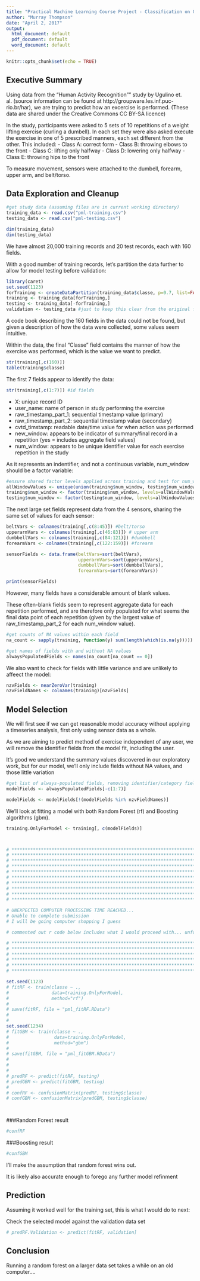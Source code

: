 ```yaml
---
title: "Practical Machine Learning Course Project - Classification on Quality of Exercise"
author: "Murray Thompson"
date: "April 2, 2017"
output:
  html_document: default
  pdf_document: default
  word_document: default
---
```


```r
knitr::opts_chunk$set(echo = TRUE)


```


## Executive Summary

Using data from the "Human Activity Recognition"" study by Ugulino et. al. (source information can be found at http://groupware.les.inf.puc-rio.br/har), we are trying to predict how an excercise is performed. (These data are shared under the Creative Commons CC BY-SA licence)

In the study, participants were asked to 5 sets of 10 repetitions of a weight lifting exercise (curling a dumbell). In each set they were also asked execute the exercise in one of 5 prescribed manners, each set different from the other. This included:
- Class A: correct form
- Class B: throwing elbows to the front
- Class C: lifting only halfway
- Class D: lowering only halfway
- Class E: throwing hips to the front

To measure movement, sensors were attached to the dumbell, forearm, upper arm, and belt/torso.


## Data Exploration and Cleanup


```r

#get study data (assuming files are in current working directory)
training_data <- read.csv("pml-training.csv")
testing_data <- read.csv("pml-testing.csv")

dim(training_data)
dim(testing_data)

```
We have almost 20,000 training records and 20 test records, each with 160 fields.


With a good number of training records, let's partition the data further to allow for model testing before validation:

```r

library(caret)
set.seed(1123)
forTraining <- createDataPartition(training_data$classe, p=0.7, list=FALSE)
training <- training_data[forTraining,]
testing <- training_data[-forTraining,]
validation <- testing_data #just to keep this clear from the original files :)


```


A code book describing the 160 fields in the data could not be found, but given a description of how the data were collected, 
some values seem intuitive.

Within the data, the final "Classe" field contains the manner of how the exercise was performed, which is the value we want to predict.

```r

str(training[,c(160)])
table(training$classe)

```


The first 7 fields appear to identify the data:

```r
str(training[,c(1:7)]) #id fields

```

- X: unique record ID
- user_name: name of person in study performing the exercise
- raw_timestamp_part_1: sequential timestamp value (primary)
- raw_timestamp_part_2: sequential timestamp value (secondary)
- cvtd_timstamp: readable date/time value for when action was performed 
- new_window: appears to be indicator of summary/final record in a repetition (yes = includes aggregate field values)
- num_window: appears to be unique identifier value for each exercise repetition in the study

As it represents an indentifier, and not a continuous variable, num_window should be a factor variable:

```r
#ensure shared factor levels applied across training and test for num_window
allWindowValues <- unique(union(training$num_window, testing$num_window))
training$num_window <- factor(training$num_window, levels=allWindowValues)
testing$num_window <- factor(testing$num_window, levels=allWindowValues)

```



The next large set fields represent data from the 4 sensors, sharing the same set of values for each sensor:

```r

beltVars <- colnames(training[,c(8:45)]) #belt/torso
upperarmVars <- colnames(training[,c(46:83)]) # upper arm
dumbbellVars <- colnames(training[,c(84:121)]) #dumbbell
forearmVars <- colnames(training[,c(122:159)]) #forearm

sensorFields <- data.frame(beltVars=sort(beltVars),
                           upperarmVars=sort(upperarmVars),
                           dumbbellVars=sort(dumbbellVars),
                           forearmVars=sort(forearmVars))

print(sensorFields)

```


However, many fields have a considerable amount of blank values. 

These often-blank fields seem to represent aggregate data for each repetition performed, and are therefore only populated for what seems the final data point of each repetition (given by the largest value of raw_timestamp_part_2 for each num_window value).

```r

#get counts of NA values within each field
na_count <- sapply(training, function(y) sum(length(which(is.na(y)))))

#get names of fields with and without NA values
alwaysPopulatedFields <- names(na_count[na_count == 0])


```

We also want to check for fields with little variance and are unlikely to affeect the model:

```r

nzvFields <- nearZeroVar(training)
nzvFieldNames <- colnames(training)[nzvFields]


```




## Model Selection


We will first see if we can get reasonable model accuracy without applying a timeseries analysis, first only using sensor data as a whole.

As we are aiming to predict method of exercise independent of any user, we will remove the identifier fields from the model fit, including the user.

It's good we understand the summary values discovered in our exploratory work, but for our model, we'll only include fields without NA values, and those little variation


```r

#get list of always-populated fields, removing identifier/category fields
modelFields <- alwaysPopulatedFields[-c(1:7)]

modelFields <- modelFields[!(modelFields %in% nzvFieldNames)]

```


We'll look at fitting a model with both Random Forest (rf) and Boosting algorithms (gbm). 

```r


training.OnlyForModel <- training[, c(modelFields)]



# *******************************************************************************************
# *******************************************************************************************
# *******************************************************************************************
# *******************************************************************************************
# *******************************************************************************************
# *******************************************************************************************
# *******************************************************************************************
# *******************************************************************************************
# *******************************************************************************************
# *******************************************************************************************

# UNEXPECTED COMPUTER PROCESSING TIME REACHED... 
# Unable to complete submission
# I will be going computer shopping I guess

# commented out r code below includes what I would proceed with... unfortunately with no output at this time.

# *******************************************************************************************
# *******************************************************************************************
# *******************************************************************************************
# *******************************************************************************************
# *******************************************************************************************
# *******************************************************************************************

set.seed(1123)
# fitRF <- train(classe ~ ., 
#                data=training.OnlyForModel, 
#                method="rf")
# 
# save(fitRF, file = "pml_fitRF.RData")
# 
# 
set.seed(1234)
# fitGBM <- train(classe ~ .,
#                 data=training.OnlyForModel, 
#                 method="gbm")
# 
# save(fitGBM, file = "pml_fitGBM.RData")
# 
# 
# 
# predRF <- predict(fitRF, testing)
# predGBM <- predict(fitGBM, testing)
# 
# confRF <- confusionMatrix(predRF, testing$classe)
# confGBM <- confusionMatrix(predGBM, testing$classe)




```


###Random Forest result
```r
#confRF
```


###Boosting result
```r
#confGBM

```


I'll make the assumption that random forest wins out. 

It is likely also accurate enough to forego any further model refinment




## Prediction

Assuming it worked well for the training set, this is what I would do to next:

Check the selected model against the validation data set


```r

# predRF.Validation <- predict(fitRF, validation]


```


## Conclusion

Running a random forest on a larger data set takes a while on an old computer....

